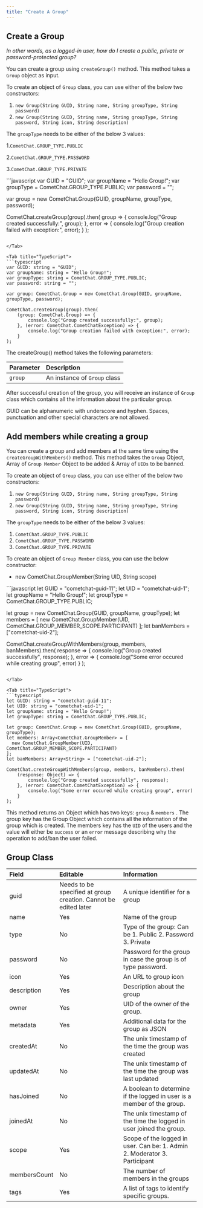 ```yaml
---
title: "Create A Group"
---
```




## Create a Group

*In other words, as a logged-in user, how do I create a public, private or password-protected group?*

You can create a group using `createGroup()` method. This method takes a `Group` object as input.

To create an object of `Group` class, you can use either of the below two constructors:

1. `new Group(String GUID, String name, String groupType, String password)`
2. `new Group(String GUID, String name, String groupType, String password, String icon, String description)`

The `groupType` needs to be either of the below 3 values:

1.`CometChat.GROUP_TYPE.PUBLIC`

2.`CometChat.GROUP_TYPE.PASSWORD`

3.`CometChat.GROUP_TYPE.PRIVATE`

<Tabs>
<Tab title="JavaScript">
```javascript
var GUID = "GUID";
var groupName = "Hello Group!";
var groupType = CometChat.GROUP_TYPE.PUBLIC;
var password = "";

var group = new CometChat.Group(GUID, groupName, groupType, password);

CometChat.createGroup(group).then(
	group => {
		console.log("Group created successfully:", group);
	}, error => {
		console.log("Group creation failed with exception:", error);
	}
);
```

</Tab>

<Tab title="TypeScript">
```typescript
var GUID: string = "GUID";
var groupName: string = "Hello Group!";
var groupType: string = CometChat.GROUP_TYPE.PUBLIC;
var password: string = "";

var group: CometChat.Group = new CometChat.Group(GUID, groupName, groupType, password);

CometChat.createGroup(group).then(
    (group: CometChat.Group) => {
        console.log("Group created successfully:", group);
    }, (error: CometChat.CometChatException) => {
        console.log("Group creation failed with exception:", error);
    }
);
```

</Tab>

</Tabs>

The createGroup() method takes the following parameters:

| Parameter | Description                  |
| :--------- | :---------------------------- |
| `group`   | An instance of `Group` class |

After successful creation of the group, you will receive an instance of `Group` class which contains all the information about the particular group.

<Warning>

GUID can be alphanumeric with underscore and hyphen. Spaces, punctuation and other special characters are not allowed.

</Warning>

## Add members while creating a group

You can create a group and add members at the same time using the `createGroupWithMembers()` method. This method takes the `Group` Object, Array of `Group Member` Object to be added & Array of `UIDs` to be banned.

To create an object of `Group` class, you can use either of the below two constructors:

1. `new Group(String GUID, String name, String groupType, String password)`
2. `new Group(String GUID, String name, String groupType, String password, String icon, String description)`

The `groupType` needs to be either of the below 3 values:

1. `CometChat.GROUP_TYPE.PUBLIC`
2. `CometChat.GROUP_TYPE.PASSWORD`
3. `CometChat.GROUP_TYPE.PRIVATE`

To create an object of `Group Member` class, you can use the below constructor:

* new CometChat.GroupMember(String UID, String scope)

<Tabs>
<Tab title="JavaScript">
```javascript
let GUID = "cometchat-guid-11";
let UID = "cometchat-uid-1";
let groupName = "Hello Group!";
let groupType = CometChat.GROUP_TYPE.PUBLIC;

let group = new CometChat.Group(GUID, groupName, groupType);
let members = [
  new CometChat.GroupMember(UID, CometChat.GROUP_MEMBER_SCOPE.PARTICIPANT)
];
let banMembers = ["cometchat-uid-2"];

CometChat.createGroupWithMembers(group, members, banMembers).then(
	response => {
		console.log("Group created successfully", response);
	}, error => {
		console.log("Some error occured while creating group", error)
	}
);
```

</Tab>

<Tab title="TypeScript">
```typescript
let GUID: string = "cometchat-guid-11";
let UID: string = "cometchat-uid-1";
let groupName: string = "Hello Group!";
let groupType: string = CometChat.GROUP_TYPE.PUBLIC;

let group: CometChat.Group = new CometChat.Group(GUID, groupName, groupType);
let members: Array<CometChat.GroupMember> = [
  new CometChat.GroupMember(UID, CometChat.GROUP_MEMBER_SCOPE.PARTICIPANT)
];
let banMembers: Array<String> = ["cometchat-uid-2"];

CometChat.createGroupWithMembers(group, members, banMembers).then(
	(response: Object) => {
		console.log("Group created successfully", response);
	}, (error: CometChat.CometChatException) => {
		console.log("Some error occured while creating group", error)
	}
);
```

</Tab>

</Tabs>

This method returns an Object which has two keys: `group` & `members` . The group key has the Group Object which contains all the information of the group which is created. The members key has the `UID` of the users and the value will either be `success` or an `error` message describing why the operation to add/ban the user failed.

## Group Class

| Field        | Editable                                                        | Information                                                               |
| :------------ | :--------------------------------------------------------------- | :------------------------------------------------------------------------- |
| guid         | Needs to be specified at group creation. Cannot be edited later | A unique identifier for a group                                           |
| name         | Yes                                                             | Name of the group                                                         |
| type         | No                                                              | Type of the group: Can be 1. Public 2. Password 3. Private                |
| password     | No                                                              | Password for the group in case the group is of type password.             |
| icon         | Yes                                                             | An URL to group icon                                                      |
| description  | Yes                                                             | Description about the group                                               |
| owner        | Yes                                                             | UID of the owner of the group.                                            |
| metadata     | Yes                                                             | Additional data for the group as JSON                                     |
| createdAt    | No                                                              | The unix timestamp of the time the group was created                      |
| updatedAt    | No                                                              | The unix timestamp of the time the group was last updated                 |
| hasJoined    | No                                                              | A boolean to determine if the logged in user is a member of the group.    |
| joinedAt     | No                                                              | The unix timestamp of the time the logged in user joined the group.       |
| scope        | Yes                                                             | Scope of the logged in user. Can be: 1. Admin 2. Moderator 3. Participant |
| membersCount | No                                                              | The number of members in the groups                                       |
| tags         | Yes                                                             | A list of tags to identify specific groups.                               |
